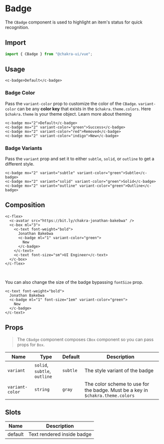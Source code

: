 

<SEO
  title="Badge"
  description="The Badge component is used to highlight an item's status for quick recognition."
/>


# Badge

The `CBadge` component is used to highlight an item's status for quick recognition.

<carbon-ad />

## Import

```js
import { CBadge } from "@chakra-ui/vue";
```

## Usage

```vue live=true
<c-badge>Default</c-badge>
```

### Badge Color

Pass the `variant-color` prop to customize the color of the `CBadge`. `variant-color`
can be any **color key** that exists in the `$chakra.theme.colors`. Here `$chakra.theme` is your theme
object. 
<nuxt-link to="/theme">Learn more about theming</nuxt-link>

```vue live=true
<c-badge mx="2">Default</c-badge>
<c-badge mx="2" variant-color="green">Success</c-badge>
<c-badge mx="2" variant-color="red">Removed</c-badge>
<c-badge mx="2" variant-color="indigo">New</c-badge>
```


### Badge Variants

Pass the `variant` prop and set it to either `subtle`, `solid`, or `outline` to get a
different style.

```vue live=true
<c-badge mx="2" variant="subtle" variant-color="green">Subtle</c-badge>
<c-badge mx="2" variant="solid" variant-color="green">Solid</c-badge>
<c-badge mx="2" variant="outline" variant-color="green">Outline</c-badge>
```

## Composition

```vue live=true
<c-flex>
  <c-avatar src="https://bit.ly/chakra-jonathan-bakebwa" />
  <c-box ml="3">
    <c-text font-weight="bold">
      Jonathan Bakebwa
      <c-badge ml="1" variant-color="green">
        New
      </c-badge>
    </c-text>
    <c-text font-size="sm">UI Engineer</c-text>
  </c-box>
</c-flex>
```

<br />

You can also change the size of the badge bypassing `fontSize` prop.

```vue live=true
<c-text font-weight="bold">
  Jonathan Bakebwa
  <c-badge ml="1" font-size="1em" variant-color="green">
    New
  </c-badge>
</c-text>
```


## Props

> The `CBadge` component composes `CBox` component so you can pass props for `Box`.

| Name           | Type                         | Default  | Description                                                                    |
| -------------- | ---------------------------- | -------- | ------------------------------------------------------------------------------ |
| `variant`      | `solid`, `subtle`, `outline`  | `subtle` | The style variant of the badge                                                 |
| `variant-color` | `string`                     | `gray`   | The color scheme to use for the badge. Must be a key in `$chakra.theme.colors` |

## Slots
| Name       | Description                                                                       |
| ---------- | --------------------------------------------------------------------------------- |
| default    | Text rendered inside badge                                                        |
